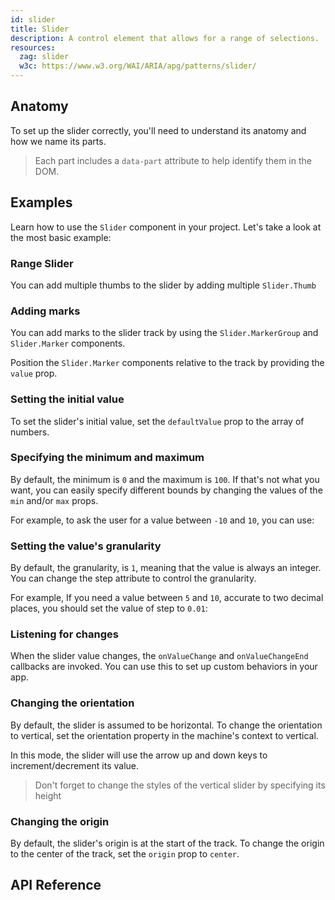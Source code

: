 ```yaml
---
id: slider
title: Slider
description: A control element that allows for a range of selections.
resources:
  zag: slider
  w3c: https://www.w3.org/WAI/ARIA/apg/patterns/slider/
---
```



<ComponentPreview />

## Anatomy

To set up the slider correctly, you'll need to understand its anatomy and how we
name its parts.

> Each part includes a `data-part` attribute to help identify them in the DOM.

<Anatomy id="slider" />

## Examples

Learn how to use the `Slider` component in your project. Let's take a look at
the most basic example:

<Story id="Basic" />

### Range Slider

You can add multiple thumbs to the slider by adding multiple `Slider.Thumb`

<Story id="Range" />

### Adding marks

You can add marks to the slider track by using the `Slider.MarkerGroup` and
`Slider.Marker` components.

Position the `Slider.Marker` components relative to the track by providing the
`value` prop.

<Story id="WithMarks" />

### Setting the initial value

To set the slider's initial value, set the `defaultValue` prop to the array of
numbers.

<Story id="InitialValue" />

### Specifying the minimum and maximum

By default, the minimum is `0` and the maximum is `100`. If that's not what you
want, you can easily specify different bounds by changing the values of the
`min` and/or `max` props.

For example, to ask the user for a value between `-10` and `10`, you can use:

<Story id="MinMax" />

### Setting the value's granularity

By default, the granularity, is `1`, meaning that the value is always an
integer. You can change the step attribute to control the granularity.

For example, If you need a value between `5` and `10`, accurate to two decimal
places, you should set the value of step to `0.01`:

<Story id="Step" />

### Listening for changes

When the slider value changes, the `onValueChange` and `onValueChangeEnd`
callbacks are invoked. You can use this to set up custom behaviors in your app.

<Story id="OnEvent" />

### Changing the orientation

By default, the slider is assumed to be horizontal. To change the orientation to
vertical, set the orientation property in the machine's context to vertical.

In this mode, the slider will use the arrow up and down keys to
increment/decrement its value.

> Don't forget to change the styles of the vertical slider by specifying its
> height

<Story id="Vertical" />

### Changing the origin

By default, the slider's origin is at the start of the track. To change the
origin to the center of the track, set the `origin` prop to `center`.

<Story id="CenterOrigin" />

## API Reference

<ComponentTypes id="slider" />
